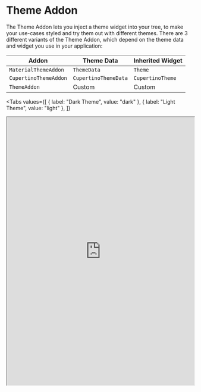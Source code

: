 # Theme Addon

The Theme Addon lets you inject a theme widget into your tree, to make your use-cases styled and try them out with different themes.
There are 3 different variants of the Theme Addon, which depend on the theme data and widget you use in your application:

| Addon                 | Theme Data           | Inherited Widget |
| --------------------- | -------------------- | ---------------- |
| `MaterialThemeAddon`  | `ThemeData`          | `Theme`          |
| `CupertinoThemeAddon` | `CupertinoThemeData` | `CupertinoTheme` |
| `ThemeAddon`          | Custom               | Custom           |

<Tabs
  values={[
    { label: "Dark Theme", value: "dark" },
    { label: "Light Theme", value: "light" },
  ]}
>
  <TabItem value="dark">
    <iframe
      src="https://demo.widgetbook.io/#/?path=features/basket/basketscreen/default&device={name:None}&locale={name:en}&theme={name:Dark}&preview"
      width="100%"
      height="720px"
    />
  </TabItem>
  <TabItem value="light">
    <iframe
      src="https://demo.widgetbook.io/#/?path=features/basket/basketscreen/default&device={name:None}&locale={name:en}&theme={name:Light}&preview"
      width="100%"
      height="720px"
    />
  </TabItem>
</Tabs>

## Usage

### Material Theme

If your app is built using `MaterialApp`, then you are probably using `ThemeData` to define your themes. Then `MaterialThemeAddon` is the right choice for you.

```dart title=widgetbook/lib/main.dart
import 'package:my_app/themes.dart'; // For AppThemes
import 'package:widgetbook/widgetbook.dart';

class WidgetbookApp extends StatelessWidget {
  const WidgetbookApp({super.key});

  @override
  Widget build(BuildContext context) {
    return Widgetbook.material(
      // ...
      addons: [
        MaterialThemeAddon( // [!code highlight]
          themes: [ // [!code highlight]
            WidgetbookTheme( // [!code highlight]
              name: 'Light', // [!code highlight]
              data: AppThemes.light(), // [!code highlight]
            ), // [!code highlight]
            WidgetbookTheme( // [!code highlight]
              name: 'Dark', // [!code highlight]
              data: AppThemes.dark(), // [!code highlight]
            ), // [!code highlight]
          ], // [!code highlight]
        ), // [!code highlight]
      ],
    );
  }
}
```

### Cupertino Theme

If your app is built using `CupertinoApp`, then you are probably using `CupertinoThemeData` to define your themes. Then `CupertinoThemeAddon` is the right choice for you.

```dart title=widgetbook/lib/main.dart
import 'package:my_app/themes.dart'; // For AppThemes
import 'package:widgetbook/widgetbook.dart';

class WidgetbookApp extends StatelessWidget {
  const WidgetbookApp({super.key});

  @override
  Widget build(BuildContext context) {
    return Widgetbook.cupertino(
      // ...
      addons: [
        CupertinoThemeAddon( // [!code highlight]
          themes: [ // [!code highlight]
            WidgetbookTheme( // [!code highlight]
              name: 'Light', // [!code highlight]
              data: AppThemes.light(), // [!code highlight]
            ), // [!code highlight]
            WidgetbookTheme( // [!code highlight]
              name: 'Dark', // [!code highlight]
              data: AppThemes.dark(), // [!code highlight]
            ), // [!code highlight]
          ], // [!code highlight]
        ), // [!code highlight]
      ],
    );
  }
}
```

### Custom Theme

If you have a custom theme data and widget or you have a custom logic to build your theme, then `ThemeAddon` is the right choice for you.

<Accordion title="App Custom Theme">

```dart title='lib/theme.dart'
// Custom theme data
class AppThemeData {
  AppThemeData(this.color);

  final Color color;
}

// Custom theme Inherited Widget
class AppTheme extends InheritedWidget {
  const AppTheme({
    required this.data,
    required Widget child,
    super.key,
  }) : super(
          child: child,
        );

  final AppThemeData data;

  // To access the theme's data using AppTheme.of(context)
  static AppThemeData of(BuildContext context) {
    final widget = context.dependOnInheritedWidgetOfExactType<AppTheme>();
    return widget!.data;
  }

  @override
  bool updateShouldNotify(covariant AppTheme oldWidget) {
    return data != oldWidget.data;
  }
}
```

</Accordion>

```dart title=widgetbook/lib/main.dart
import 'dart:ui';
import 'package:my_app/theme.dart'; // For AppTheme
import 'package:my_app/themes.dart'; // For AppThemes
import 'package:widgetbook/widgetbook.dart';

class WidgetbookApp extends StatelessWidget {
  const WidgetbookApp({super.key});

  @override
  Widget build(BuildContext context) {
    return Widgetbook(
      // ...
      addons: [
        ThemeAddon<AppThemeData>( // [!code highlight]
          themes: [ // [!code highlight]
            WidgetbookTheme( // [!code highlight]
              name: 'Light', // [!code highlight]
              data: AppThemes.light(), // [!code highlight]
            ), // [!code highlight]
            WidgetbookTheme( // [!code highlight]
              name: 'Dark', // [!code highlight]
              data: AppThemes.dark(), // [!code highlight]
              ), // [!code highlight]
            ), // [!code highlight]
          ], // [!code highlight]
          themeBuilder: (context, theme, child) { // [!code highlight]
            // Wrap use cases with the custom theme's InheritedWidget // [!code highlight]
            return AppTheme( // [!code highlight]
              data: theme, // [!code highlight]
              child: child, // [!code highlight]
            ); // [!code highlight]
          }, // [!code highlight]
        ), // [!code highlight]
      ],
    );
  }
}
```

## Order

Since the [order of addons](/addons#order-of-addons) matters, here are some guidelines to follow when using the `ThemeAddon`:

Addons that should come before the `ThemeAddon`:

- `ViewportAddon`
- `DeviceFrameAddon`

## Multi-snapshot Support

The `ThemeAddon`s are supported in the [Multi Snapshot Reviews](/cloud/reviews/multi-snapshot) via the `ThemeAddonConfig`. Here's how to configure it:

```dart title=widgetbook/lib/main.dart
import 'package:widgetbook/widgetbook.dart';
import 'package:widgetbook_annotation/widgetbook_annotation.dart';

@App(
  cloudAddonsConfigs: {
    'Light': [
      ThemeAddonConfig('Light'), // [!code highlight]
    ],
    'Dark': [
      ThemeAddonConfig('Dark'), // [!code highlight]
    ],
  },
)
class WidgetbookApp extends StatelessWidget {
  const WidgetbookApp({super.key});

  @override
  Widget build(BuildContext context) {
    return Widgetbook(
      // ...
      addons: [
        // Your theme addon of choice here... // [!code highlight]
      ],
    );
  }
}
```
